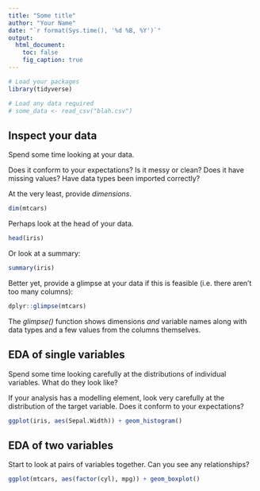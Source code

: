 ```yaml
---
title: "Some title"
author: "Your Name"
date: "`r format(Sys.time(), '%d %B, %Y')`"
output:
  html_document:
    toc: false
    fig_caption: true
---
```


```r
# Load your packages
library(tidyverse)

# Load any data required
# some_data <- read_csv("blah.csv")
```


## Inspect your data

Spend some time looking at your data. 

Does it conform to your expectations? Is it messy or clean? Does it have missing values? Have data types been imported correctly? 

At the very least, provide *dimensions*. 

```r
dim(mtcars)
```

Perhaps look at the head of your data.

```r
head(iris)
```

Or look at a summary:

```r
summary(iris)
```


Better yet, provide a glimpse at your data if this is feasible (i.e. there aren't too many columns): 

```r
dplyr::glimpse(mtcars)
```

The _glimpse()_ function shows dimensions _and_ variable names along with data types and a few values from the columns themselves.

## EDA of single variables

Spend some time looking carefully at the distributions of individual variables. What do they look like?

If your analysis has a modelling element, look very carefully at the distribution of the target variable. Does it conform to your expectations? 


```r
ggplot(iris, aes(Sepal.Width)) + geom_histogram()
```



## EDA of two variables

Start to look at pairs of variables together. Can you see any relationships? 

```r
ggplot(mtcars, aes(factor(cyl), mpg)) + geom_boxplot()
```

